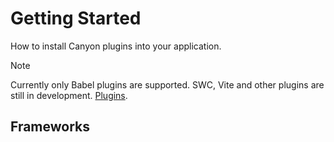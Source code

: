 
# Getting Started

How to install Canyon plugins into your application.

> [!NOTE]
>
> Currently only Babel plugins are supported. SWC, Vite and other plugins are still in development. [Plugins](https://github.com/canyon-project/canyon/tree/main/plugins).

## Frameworks

<Cards>
  <Cards.Card
    title="Next.js"
    href="/docs/installation/next"
  />
  <Cards.Card
    title="Vite"
    href="/docs/installation/vite"
  />
</Cards>

